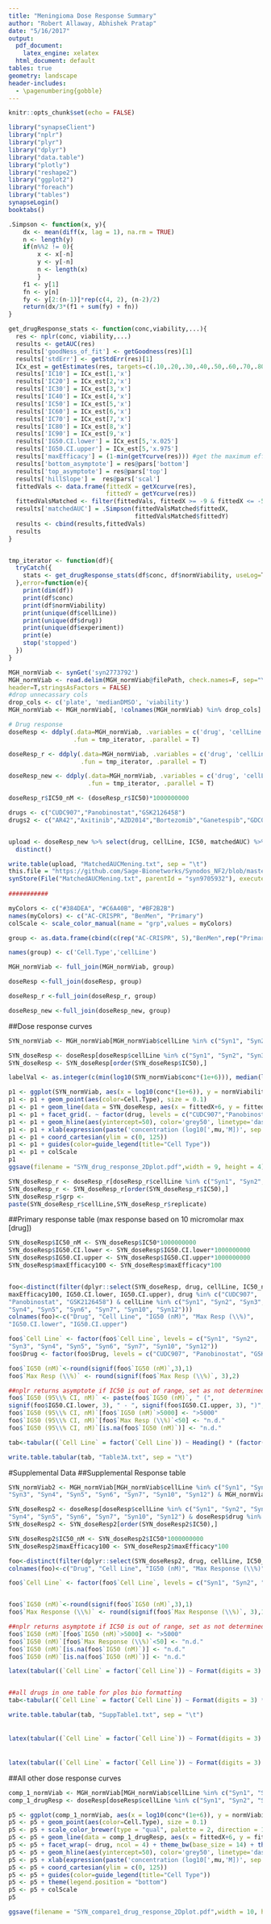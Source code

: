 ```yaml
---
title: "Meningioma Dose Response Summary"
author: "Robert Allaway, Abhishek Pratap"
date: "5/16/2017"
output:
  pdf_document:
    latex_engine: xelatex
  html_document: default
tables: true
geometry: landscape
header-includes: 
  - \pagenumbering{gobble}
---
```


```r
knitr::opts_chunk$set(echo = FALSE)
```

```r
library("synapseClient")
library("nplr")
library("plyr")
library("dplyr")
library("data.table")
library("plotly")
library("reshape2")
library("ggplot2")
library("foreach")
library("tables")
synapseLogin()
booktabs()
```

```r

.Simpson <- function(x, y){
    dx <- mean(diff(x, lag = 1), na.rm = TRUE)
    n <- length(y)
    if(n%%2 != 0){
        x <- x[-n]
        y <- y[-n]
        n <- length(x)
        }
    f1 <- y[1]
    fn <- y[n]
    fy <- y[2:(n-1)]*rep(c(4, 2), (n-2)/2)
    return(dx/3*(f1 + sum(fy) + fn))
}

get_drugResponse_stats <- function(conc,viability,...){
  res <- nplr(conc, viability,...)
  results <- getAUC(res)
  results['goodNess_of_fit'] <- getGoodness(res)[1]
  results['stdErr'] <- getStdErr(res)[1]
  ICx_est = getEstimates(res, targets=c(.10,.20,.30,.40,.50,.60,.70,.80,.90), conf.level = 0.95)
  results['IC10'] = ICx_est[1,'x']
  results['IC20'] = ICx_est[2,'x']
  results['IC30'] = ICx_est[3,'x']
  results['IC40'] = ICx_est[4,'x']
  results['IC50'] = ICx_est[5,'x']
  results['IC60'] = ICx_est[6,'x']
  results['IC70'] = ICx_est[7,'x']
  results['IC80'] = ICx_est[8,'x']
  results['IC90'] = ICx_est[9,'x']
  results['IG50.CI.lower'] = ICx_est[5,'x.025']
  results['IG50.CI.upper'] = ICx_est[5,'x.975']
  results['maxEfficacy'] = (1-min(getYcurve(res))) #get the maximum efficacy of the drug
  results['bottom_asymptote'] = res@pars['bottom']
  results['top_asymptote'] = res@pars['top']
  results['hillSlope'] =  res@pars['scal']
  fittedVals <- data.frame(fittedX = getXcurve(res),
                           fittedY = getYcurve(res))
  fittedValsMatched <- filter(fittedVals, fittedX >= -9 & fittedX <= -5)
  results['matchedAUC'] = .Simpson(fittedValsMatched$fittedX,
                                   fittedValsMatched$fittedY)
  results <- cbind(results,fittedVals)
  results
}


tmp_iterator <- function(df){
  tryCatch({
    stats <- get_drugResponse_stats(df$conc, df$normViability, useLog=T)
  },error=function(e){
    print(dim(df))
    print(df$conc)
    print(df$normViability)
    print(unique(df$cellLine))
    print(unique(df$drug))
    print(unique(df$experiment))
    print(e)
    stop('stopped')
  })
}

MGH_normViab <- synGet('syn2773792')
MGH_normViab <- read.delim(MGH_normViab@filePath, check.names=F, sep="\t",
header=T,stringsAsFactors = FALSE)
#drop unnecassary cols
drop_cols <- c('plate', 'medianDMSO', 'viability')
MGH_normViab <- MGH_normViab[, !colnames(MGH_normViab) %in% drop_cols]

# Drug response
doseResp <- ddply(.data=MGH_normViab, .variables = c('drug', 'cellLine', 'experiment'),
                  .fun = tmp_iterator, .parallel = T)

doseResp_r <- ddply(.data=MGH_normViab, .variables = c('drug', 'cellLine','experiment','replicate'),
                    .fun = tmp_iterator, .parallel = T)

doseResp_new <- ddply(.data=MGH_normViab, .variables = c('drug', 'cellLine'),
                      .fun = tmp_iterator, .parallel = T)

doseResp_r$IC50_nM <- (doseResp_r$IC50)*1000000000

drugs <- c("CUDC907","Panobinostat","GSK2126458")
drugs2 <- c("AR42","Axitinib","AZD2014","Bortezomib","Ganetespib","GDC0941","GDC0980","Vorinostat")


upload <- doseResp_new %>% select(drug, cellLine, IC50, matchedAUC) %>% 
  distinct()

write.table(upload, "MatchedAUCMening.txt", sep = "\t")
this.file = "https://github.com/Sage-Bionetworks/Synodos_NF2/blob/master/drugScreen_analysis/doseResponseReportMening.Rmd"
synStore(File("MatchedAUCMening.txt", parentId = "syn9705932"), executed = this.file, used = "syn2773792")
         
###########

myColors <- c("#384DEA", "#C6A40B", "#BF2B2B")
names(myColors) <- c("AC-CRISPR", "BenMen", "Primary")
colScale <- scale_color_manual(name = "grp",values = myColors)

group <- as.data.frame(cbind(c(rep("AC-CRISPR", 5),"BenMen",rep("Primary",3)), c("Syn1", "Syn2", "Syn3", "Syn4", "Syn5", "Syn6", "Syn7", "Syn10", "Syn12"))) 

names(group) <- c('Cell.Type','cellLine')

MGH_normViab <- full_join(MGH_normViab, group)

doseResp <-full_join(doseResp, group)

doseResp_r <-full_join(doseResp_r, group)

doseResp_new <-full_join(doseResp_new, group)

```

##Dose response curves

```r
SYN_normViab <- MGH_normViab[MGH_normViab$cellLine %in% c("Syn1", "Syn2", "Syn3", "Syn4", "Syn5", "Syn6", "Syn7", "Syn10", "Syn12") & MGH_normViab$drug %in% drugs,]

SYN_doseResp <- doseResp[doseResp$cellLine %in% c("Syn1", "Syn2", "Syn3", "Syn4", "Syn5", "Syn6", "Syn7", "Syn10", "Syn12") & doseResp$drug %in% drugs,]
SYN_doseResp <- SYN_doseResp[order(SYN_doseResp$IC50),]

labelVal <- as.integer(c(min(log10(SYN_normViab$conc*(1e+6))), median(log10(SYN_normViab$conc*(1e+6))), max(log10(SYN_normViab$conc*(1e+6)))))

p1 <- ggplot(SYN_normViab, aes(x = log10(conc*(1e+6)), y = normViability*100))
p1 <- p1 + geom_point(aes(color=Cell.Type), size = 0.1)
p1 <- p1 + geom_line(data = SYN_doseResp, aes(x = fittedX+6, y = fittedY*100, colour = Cell.Type, group = cellLine))
p1 <- p1 + facet_grid(. ~ factor(drug, levels = c("CUDC907","Panobinostat","GSK2126458"))) + theme_bw(base_size = 15)
p1 <- p1 + geom_hline(aes(yintercept=50), color='grey50', linetype='dashed')
p1 <- p1 + xlab(expression(paste('concentration (log10[',mu,'M])', sep = ""))) + ylab('cell viability %')
p1 <- p1 + coord_cartesian(ylim = c(0, 125))
p1 <- p1 + guides(color=guide_legend(title="Cell Type"))
p1 <- p1 + colScale
p1
ggsave(filename = "SYN_drug_response_2Dplot.pdf",width = 9, height = 4)
```

```r
SYN_doseResp_r <- doseResp_r[doseResp_r$cellLine %in% c("Syn1", "Syn2", "Syn3", "Syn4", "Syn5", "Syn6", "Syn7", "Syn10", "Syn12") & doseResp_r$drug %in% drugs,]
SYN_doseResp_r <- SYN_doseResp_r[order(SYN_doseResp_r$IC50),]
SYN_doseResp_r$grp <-
paste(SYN_doseResp_r$cellLine,SYN_doseResp_r$replicate)
```

##Primary response table (max response based on 10 micromolar max [drug])

```r
SYN_doseResp$IC50_nM <- SYN_doseResp$IC50*1000000000
SYN_doseResp$IG50.CI.lower <- SYN_doseResp$IG50.CI.lower*1000000000
SYN_doseResp$IG50.CI.upper <- SYN_doseResp$IG50.CI.upper*1000000000
SYN_doseResp$maxEfficacy100 <- SYN_doseResp$maxEfficacy*100


foo<-distinct(filter(dplyr::select(SYN_doseResp, drug, cellLine, IC50_nM,
maxEfficacy100, IG50.CI.lower, IG50.CI.upper), drug %in% c("CUDC907",
"Panobinostat", "GSK2126458") & cellLine %in% c("Syn1", "Syn2", "Syn3",
"Syn4", "Syn5", "Syn6", "Syn7", "Syn10", "Syn12")))
colnames(foo)<-c("Drug", "Cell Line", "IG50 (nM)", "Max Resp (\\%)",
"IG50.CI.lower", "IG50.CI.upper")

foo$`Cell Line` <- factor(foo$`Cell Line`, levels = c("Syn1", "Syn2",
"Syn3", "Syn4", "Syn5", "Syn6", "Syn7", "Syn10", "Syn12"))
foo$Drug <- factor(foo$Drug, levels = c("CUDC907", "Panobinostat", "GSK2126458"))

foo$`IG50 (nM)`<-round(signif(foo$`IG50 (nM)`,3),1)
foo$`Max Resp (\\%)` <- round(signif(foo$`Max Resp (\\%)`, 3),2)

##nplr returns asymptote if IC50 is out of range, set as not determined for more accuracy
foo$`IG50 (95\\% CI, nM)` <- paste(foo$`IG50 (nM)`, " (",
signif(foo$IG50.CI.lower, 3), " - ", signif(foo$IG50.CI.upper, 3), ")", sep = "")
foo$`IG50 (95\\% CI, nM)`[foo$`IG50 (nM)`>5000] <- ">5000"
foo$`IG50 (95\\% CI, nM)`[foo$`Max Resp (\\%)`<50] <- "n.d."
foo$`IG50 (95\\% CI, nM)`[is.na(foo$`IG50 (nM)`)] <- "n.d."

tab<-tabular((`Cell Line` = factor(`Cell Line`)) ~ Heading() * (factor(Drug)) * Heading() * identity * (`IG50 (95\\% CI, nM)` + `Max Resp (\\%)`), data = foo %>% filter(Drug %in% c("CUDC907", "Panobinostat", "GSK2126458")))

write.table.tabular(tab, "Table3A.txt", sep = "\t")

```
#Supplemental Data
##Supplemental Response table

```r

SYN_normViab2 <- MGH_normViab[MGH_normViab$cellLine %in% c("Syn1", "Syn2",
"Syn3", "Syn4", "Syn5", "Syn6", "Syn7", "Syn10", "Syn12") & MGH_normViab$drug %in% drugs2,]

SYN_doseResp2 <- doseResp[doseResp$cellLine %in% c("Syn1", "Syn2", "Syn3",
"Syn4", "Syn5", "Syn6", "Syn7", "Syn10", "Syn12") & doseResp$drug %in% drugs2,]
SYN_doseResp2 <- SYN_doseResp2[order(SYN_doseResp2$IC50),]

SYN_doseResp2$IC50_nM <- SYN_doseResp2$IC50*1000000000
SYN_doseResp2$maxEfficacy100 <- SYN_doseResp2$maxEfficacy*100

foo<-distinct(filter(dplyr::select(SYN_doseResp2, drug, cellLine, IC50_nM, maxEfficacy100), drug %in% drugs2 & cellLine %in% c("Syn1", "Syn2", "Syn3", "Syn4", "Syn5", "Syn6", "Syn7", "Syn10", "Syn12")))
colnames(foo)<-c("Drug", "Cell Line", "IG50 (nM)", "Max Response (\\%)")

foo$`Cell Line` <- factor(foo$`Cell Line`, levels = c("Syn1", "Syn2", "Syn3", "Syn4", "Syn5", "Syn6", "Syn7", "Syn10", "Syn12"))


foo$`IG50 (nM)`<-round(signif(foo$`IG50 (nM)`,3),1)
foo$`Max Response (\\%)` <- round(signif(foo$`Max Response (\\%)`, 3),1)

##nplr returns asymptote if IC50 is out of range, set as not determined for more accuracy
foo$`IG50 (nM)`[foo$`IG50 (nM)`>5000] <- ">5000"
foo$`IG50 (nM)`[foo$`Max Response (\\%)`<50] <- "n.d."
foo$`IG50 (nM)`[is.na(foo$`IG50 (nM)`)] <- "n.d."
foo$`IG50 (nM)`[is.na(foo$`IG50 (nM)`)] <- "n.d."

latex(tabular((`Cell Line` = factor(`Cell Line`)) ~ Format(digits = 3) * Heading() * (factor(Drug)) * Heading() * identity * (`IG50 (nM)` +  `Max Response (\\%)`), data = foo %>% filter(Drug %in% c("AR42", "Axitinib", "AZD2014"))))


##all drugs in one table for plos bio formatting
tab<-tabular((`Cell Line` = factor(`Cell Line`)) ~ Format(digits = 3) * Heading() * (factor(Drug)) * Heading() * identity * (`IG50 (nM)` +  `Max Response (\\%)`), data = foo)

write.table.tabular(tab, "SuppTable1.txt", sep = "\t")
```
######
```r
latex(tabular((`Cell Line` = factor(`Cell Line`)) ~ Format(digits = 3) * Heading() * (factor(Drug)) * Heading() * identity * (`IG50 (nM)` +  `Max Response (\\%)`), data = foo %>% filter(Drug %in% c("Bortezomib","Ganetespib","GDC0941"))))
```
######
```r
latex(tabular((`Cell Line` = factor(`Cell Line`)) ~ Format(digits = 3) * Heading() * (factor(Drug)) * Heading() * identity * (`IG50 (nM)` +  `Max Response (\\%)`), data = foo %>% filter(Drug %in% c("GDC0980", "Vorinostat"))))
```

##All other dose response curves

```r
comp_1_normViab <- MGH_normViab[MGH_normViab$cellLine %in% c("Syn1", "Syn2", "Syn3", "Syn4", "Syn5", "Syn6", "Syn7", "Syn10", "Syn12")  & MGH_normViab$drug %in% drugs2,]
comp_1_drugResp <- doseResp[doseResp$cellLine %in% c("Syn1", "Syn2", "Syn3", "Syn4", "Syn5", "Syn6", "Syn7", "Syn10", "Syn12") & doseResp$drug %in% drugs2,]

p5 <- ggplot(comp_1_normViab, aes(x = log10(conc*(1e+6)), y = normViability*100))
p5 <- p5 + geom_point(aes(color=Cell.Type), size = 0.1)
p5 <- p5 + scale_color_brewer(type = "qual", palette = 2, direction = 1)
p5 <- p5 + geom_line(data = comp_1_drugResp, aes(x = fittedX+6, y = fittedY*100,  colour = Cell.Type, group = cellLine))
p5 <- p5 + facet_wrap(~ drug, ncol = 4) + theme_bw(base_size = 14) + theme(legend.position=c(0.9,0.2))
p5 <- p5 + geom_hline(aes(yintercept=50), color='grey50', linetype='dashed')
p5 <- p5 + xlab(expression(paste('concentration (log10[',mu,'M])', sep = ""))) + ylab('cell viability %')
p5 <- p5 + coord_cartesian(ylim = c(0, 125))
p5 <- p5 + guides(color=guide_legend(title="Cell Type"))
p5 <- p5 + theme(legend.position = "bottom")
p5 <- p5 + colScale
p5

ggsave(filename = "SYN_compare1_drug_response_2Dplot.pdf",width = 10, height = 8)
```
